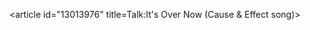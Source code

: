 <article id="13013976" title=Talk:It's Over Now (Cause & Effect song)>
	<talkpage id="13013976" title="Talk:It's Over Now (Cause & Effect song)">
{{songs|class=stub}}
	</talkpage>
</article>